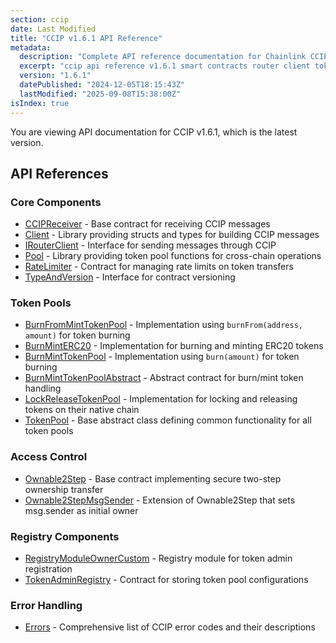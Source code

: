 ```yaml
---
section: ccip
date: Last Modified
title: "CCIP v1.6.1 API Reference"
metadata:
  description: "Complete API reference documentation for Chainlink CCIP v1.6.1. Core components, token pools, access control, registry components, and error handling for cross-chain interoperability."
  excerpt: "ccip api reference v1.6.1 smart contracts router client token pools burn mint lock release rate limiter access control registry"
  version: "1.6.1"
  datePublished: "2024-12-05T18:15:43Z"
  lastModified: "2025-09-08T15:38:00Z"
isIndex: true
---
```



<CcipCommon callout="importCCIPPackage161" />

<Aside type="note">You are viewing API documentation for CCIP v1.6.1, which is the latest version.</Aside>

## API References

### Core Components

- [CCIPReceiver](/ccip/api-reference/evm/v1.6.1/ccip-receiver) - Base contract for receiving CCIP messages
- [Client](/ccip/api-reference/evm/v1.6.1/client) - Library providing structs and types for building CCIP messages
- [IRouterClient](/ccip/api-reference/evm/v1.6.1/i-router-client) - Interface for sending messages through CCIP
- [Pool](/ccip/api-reference/evm/v1.6.1/pool) - Library providing token pool functions for cross-chain operations
- [RateLimiter](/ccip/api-reference/evm/v1.6.1/rate-limiter) - Contract for managing rate limits on token transfers
- [TypeAndVersion](/ccip/api-reference/evm/v1.6.1/i-type-and-version) - Interface for contract versioning

### Token Pools

- [BurnFromMintTokenPool](/ccip/api-reference/evm/v1.6.1/burn-from-mint-token-pool) - Implementation using `burnFrom(address, amount)` for token burning
- [BurnMintERC20](/ccip/api-reference/evm/v1.6.1/burn-mint-erc20) - Implementation for burning and minting ERC20 tokens
- [BurnMintTokenPool](/ccip/api-reference/evm/v1.6.1/burn-mint-token-pool) - Implementation using `burn(amount)` for token burning
- [BurnMintTokenPoolAbstract](/ccip/api-reference/evm/v1.6.1/burn-mint-token-pool-abstract) - Abstract contract for burn/mint token handling
- [LockReleaseTokenPool](/ccip/api-reference/evm/v1.6.1/lock-release-token-pool) - Implementation for locking and releasing tokens on their native chain
- [TokenPool](/ccip/api-reference/evm/v1.6.1/token-pool) - Base abstract class defining common functionality for all token pools

### Access Control

- [Ownable2Step](/ccip/api-reference/evm/v1.6.1/ownable-2-step) - Base contract implementing secure two-step ownership transfer
- [Ownable2StepMsgSender](/ccip/api-reference/evm/v1.6.1/ownable-2-step-msg-sender) - Extension of Ownable2Step that sets msg.sender as initial owner

### Registry Components

- [RegistryModuleOwnerCustom](/ccip/api-reference/evm/v1.6.1/registry-module-owner-custom) - Registry module for token admin registration
- [TokenAdminRegistry](/ccip/api-reference/evm/v1.6.1/token-admin-registry) - Contract for storing token pool configurations

### Error Handling

- [Errors](/ccip/api-reference/evm/v1.6.1/errors) - Comprehensive list of CCIP error codes and their descriptions
